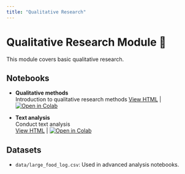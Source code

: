 ```yaml
---
title: "Qualitative Research"
---
```


# Qualitative Research Module 📝

This module covers basic qualitative research. 

## Notebooks

- **Qualitative methods**  
  Introduction to qualitative research methods
  [View HTML](6.1_intro_qualitative_research.html) | [![Open in Colab](https://colab.research.google.com/assets/colab-badge.svg)](https://colab.research.google.com/github/ggkuhnle/data-analysis-toolkit-FNS/blob/main/notebooks/06_qualitative/6.1_into_qualitative_research.ipynb)

- **Text analysis**  
  Conduct text analysis  
  [View HTML](6.2_text_analysis.html) | [![Open in Colab](https://colab.research.google.com/assets/colab-badge.svg)](https://colab.research.google.com/github/ggkuhnle/data-analysis-toolkit-FNS/blob/main/notebooks/06_qualitative/6.2_text_analysis.ipynb)

## Datasets

- `data/large_food_log.csv`: Used in advanced analysis notebooks.
